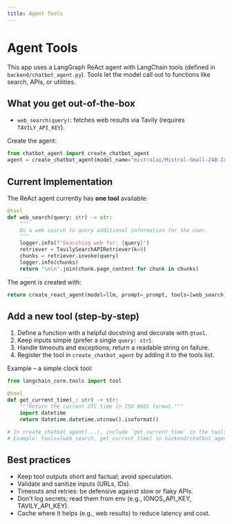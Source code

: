 ```yaml
---
title: Agent Tools
---
```


# Agent Tools

This app uses a LangGraph ReAct agent with LangChain tools (defined in `backend/chatbot_agent.py`). Tools let the model call out to functions like search, APIs, or utilities.

## What you get out-of-the-box
- `web_search(query)`: fetches web results via Tavily (requires `TAVILY_API_KEY`).

Create the agent:
```python
from chatbot_agent import create_chatbot_agent
agent = create_chatbot_agent(model_name="mistralai/Mistral-Small-24B-Instruct")
```

## Current Implementation

The ReAct agent currently has **one tool** available:

```python
@tool
def web_search(query: str) -> str:
    """
    Do a web search to query additional information for the user.
    """
    logger.info(f"Searching web for: {query}")
    retriever = TavilySearchAPIRetriever(k=8)
    chunks = retriever.invoke(query)
    logger.info(chunks)
    return "\n\n".join(chunk.page_content for chunk in chunks)
```

The agent is created with:
```python
return create_react_agent(model=llm, prompt=_prompt, tools=[web_search], state_schema=AgentStatePydantic)
```

## Add a new tool (step‑by‑step)
1) Define a function with a helpful docstring and decorate with `@tool`.
2) Keep inputs simple (prefer a single `query: str`).
3) Handle timeouts and exceptions; return a readable string on failure.
4) Register the tool in `create_chatbot_agent` by adding it to the tools list.

Example – a simple clock tool:
```python
from langchain_core.tools import tool

@tool
def get_current_time(_: str) -> str:
    """Return the current UTC time in ISO 8601 format."""
    import datetime
    return datetime.datetime.utcnow().isoformat()

# In create_chatbot_agent(...), include `get_current_time` in the tools list.
# Example: tools=[web_search, get_current_time] in backend/chatbot_agent.py
```

## Best practices
- Keep tool outputs short and factual; avoid speculation.
- Validate and sanitize inputs (URLs, IDs).
- Timeouts and retries: be defensive against slow or flaky APIs.
- Don't log secrets; read them from env (e.g., IONOS_API_KEY, TAVILY_API_KEY).
- Cache where it helps (e.g., web results) to reduce latency and cost.
